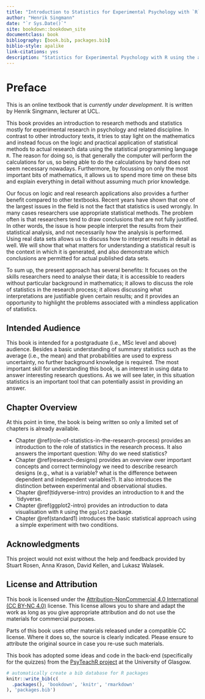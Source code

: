 ```yaml
---
title: "Introduction to Statistics for Experimental Psychology with `R`"
author: "Henrik Singmann"
date: "`r Sys.Date()`"
site: bookdown::bookdown_site
documentclass: book
bibliography: [book.bib, packages.bib]
biblio-style: apalike
link-citations: yes
description: "Statistics for Experimental Psychology with R using the afex package."
---
```



# Preface {-}

This is an online textbook that is *currently under development*. It is written by Henrik Singmann, lecturer at UCL.

This book provides an introduction to research methods and statistics mostly for experimental research in psychology and related discipline. In contrast to other introductory texts, it tries to stay light on the mathematics and instead focus on the logic and practical application of statistical methods to actual research data using the statistical programming language `R`. The reason for doing so, is that generally the computer will perform the calculations for us, so being able to do the calculations by hand does not seem necessary nowadays. Furthermore, by focussing on only the most important bits of mathematics, it allows us to spend more time on these bits and explain everything in detail without assuming much prior knowledge.

Our focus on logic and real research applications also provides a further benefit compared to other textbooks. Recent years have shown that one of the largest issues in the field is not the fact that statistics is used wrongly. In many cases researchers use appropriate statistical methods. The problem often is that researchers tend to draw conclusions that are not fully justified. In other words, the issue is how people interpret the results from their statistical analysis, and not necessarily how the analysis is performed. Using real data sets allows us to discuss how to interpret results in detail as well. We will show that what matters for understanding a statistical result is the context in which it is generated, and also demonstrate which conclusions are permitted for actual published data sets. 

To sum up, the present approach has several benefits: It focuses on the skills researchers need to analyse their data; it is accessible to readers without particular background in mathematics; it allows to discuss the role of statistics in the research process; it allows discussing what interpretations are justifiable given certain results; and it provides an opportunity to highlight the problems associated with a mindless application of statistics.   

## Intended Audience {.unnumbered}

This book is intended for a postgraduate (i.e., MSc level and above) audience. Besides a basic understanding of summary statistics such as the average (i.e., the mean) and that probabilities are used to express uncertainty, no further background knowledge is required. The most important skill for understanding this book, is an interest in using data to answer interesting research questions. As we will see later, in this situation statistics is an important tool that can potentially assist in providing an answer.

## Chapter Overview {.unnumbered}

At this point in time, the book is being written so only a limited set of chapters is already available.

-   Chapter \@ref(role-of-statistics-in-the-research-process) provides an introduction to the role of statistics in the research process. It also answers the important question: Why do we need statistics? 
-   Chapter \@ref(research-designs) provides an overview over important concepts and correct terminology we need to describe research designs (e.g., what is a variable? what is the difference between dependent and independent variables?). It also introduces the distinction between experimental and observational studies.
- Chapter \@ref(tidyverse-intro) provides an introduction to `R` and the `tidyverse.
- Chapter \@ref(ggplot2-intro) provides an introduction to data visualisation with `R` using the `ggplot2` package.
-   Chapter \@ref(standard1) introduces the basic statistical approach using a simple experiment with two conditions.

## Acknowledgments {.unnumbered}
 
This project would not exist without the help and feedback provided by Stuart Rosen, Anna Krason, David Kellen, and Lukasz Walasek. 

## License and Attribution {.unnumbered}

This book is licensed under the [Attribution-NonCommercial 4.0 International (CC BY-NC 4.0)](https://creativecommons.org/licenses/by-nc/4.0/) license. This license allows you to share and adapt the work as long as you give appropriate attribution and do not use the materials for commercial purposes.

Parts of this book uses other materials released under a compatible CC license. Where it does so, the source is clearly indicated. Please ensure to attribute the original source in case you re-use such materials. 

This book has adopted some ideas and code in the back-end (specifically for the quizzes) from the [PsyTeachR project](https://psyteachr.github.io/)  at the University of Glasgow.

```r
# automatically create a bib database for R packages
knitr::write_bib(c(
  .packages(), 'bookdown', 'knitr', 'rmarkdown'
), 'packages.bib')
```
